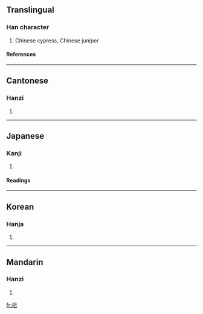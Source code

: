 {{see|檜}}

==Translingual==
===Han character===
{{Han char|rn=75|rad=木|as=06|sn=10|four=|canj=木人一戈 (DOMI)}}
# Chinese cypress, Chinese juniper
====References====
{{Han ref|kx=0526.211|hdz=21202.050|uh=6867|ud=26727}}

----
==Cantonese==
===Hanzi===
{{yue-hanzi|jyut=|y=kui2}}
# {{defn|Cantonese}}

----
==Japanese==
===Kanji===
{{ja-kanji|grade=|rs=木06}}
# {{defn|Japanese}} 
====Readings====
{{ja-readings|on=[[かい]] (kai)|kun=[[ひのき]] (hinoki)}}

----
==Korean==
===Hanja===
{{ko-hanja|hangeul=하|eumhun=|rv=h|mr=h|y=h}}
# {{defn|Korean}}

----
==Mandarin==
===Hanzi===
{{cmn-hanzi|tra=檜|pin=[[kuài]] (kuai4)|wg=k'uai<sup>4</sup>}}
# {{defn|Mandarin}}

[[fr:桧]]